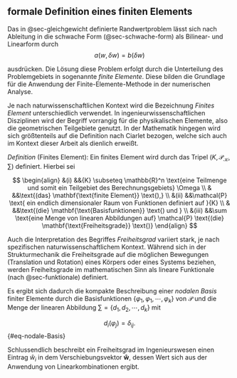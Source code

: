 ## formale Definition eines finiten Elements{#sec-def-finites-element}

Das in @sec-gleichgewicht definierte Randwertproblem lässt sich nach Ableitung in die schwache Form (@sec-schwache-form) als Bilinear- und Linearform durch
$$
a(w,\delta w) = b(\delta w)
$$

ausdrücken. Die Lösung diese Problem erfolgt durch die Unterteilung des Problemgebiets in sogenannte _finite Elemente_. Diese bilden die Grundlage für die Anwendung der Finite-Elemente-Methode in der numerischen Analyse.

Je nach naturwissenschaftlichen Kontext wird die Bezeichnung _Finites Element_ unterschiedlich verwendet. In ingenieurwissenschaftlichen Disziplinen wird der Begriff vorrangig für die physikalischen Elemente, also die geometrischen Teilgebiete genutzt. In der Mathematik hingegen wird sich größtenteils auf die Definition nach Ciarlet bezogen, welche sich auch im Kontext dieser Arbeit als dienlich erweißt.

::: {.block fill="luma(230)" inset="8pt" radius="4pt"}
_Definition_ (Finites Element): Ein finites Element wird durch das Tripel $(K, \mathcal{P_K} ,\sum)$ definiert. Hierbei sei 

$$
\begin{align}
&(i) &&{K} \subseteq \mathbb{R}^n \text{eine Teilmenge und somit ein Teilgebiet des Berechnungsgebiets} \Omega \\
& &&\text{(das} \mathbf{\text{finite Element}} \text{),} \\
&(ii) &&\mathcal{P} \text{ ein endlich dimensionaler Raum von Funktionen definiert auf }{K} \\
& &&\text{(die} \mathbf{\text{Basisfunktionen}} \text{) und } \\
&(iii) &&\sum \text{eine Menge von linearen Abbildungen auf} \mathcal{P}  \text{(die} \mathbf{\text{Freiheitsgrade}} \text{)}
\end{align}
$$

:::

Auch die Interpretation des Begriffes _Freiheitsgrad_ variiert stark, je nach spezifischen naturwissenschaftlichem Kontext. Während sich in der Strukturmechanik die Freiheitsgrade auf die möglichen Bewegungen (Translation und Rotation) eines Körpers oder eines Systems beziehen, werden Freiheitsgrade im mathematischen Sinn als lineare Funktionale (nach @sec-funktionale) definiert. 

Es ergibt sich dadurch die kompakte Beschreibung einer _nodalen Basis_ finiter Elemente durch die Basisfunktionen $\{ \varphi_1,\varphi_1,\cdots, \varphi_k\}$ von $\mathcal{P}$ und die Menge der linearen Abbildung $\sum = \{d_1, d_2, \cdots, d_k\}$ mit

$$
d_i(\varphi_j) = \delta_{ij}. 
$$ {#eq-nodale-Basis}

Schlussendlich beschreibt ein Freiheitsgrad im Ingenieurswesen einen Eintrag $\hat{w}_i$ in dem Verschiebungsvektor $\mathbf{\hat{w}}$, dessen Wert sich aus der Anwendung von Linearkombinationen ergibt.
